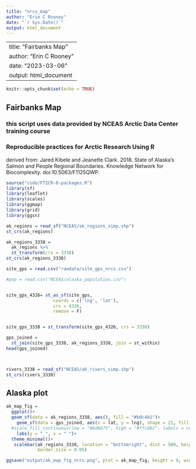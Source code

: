 ```yaml
---
title: "nrcs_map"
author: "Erin C Rooney"
date: "`r Sys.Date()`"
output: html_document
---
```

---
title: "Fairbanks Map"
author: "Erin C Rooney"
date: "2023-03-06"
output: html_document
---

```r
knitr::opts_chunk$set(echo = TRUE)
```

## Fairbanks Map

### this script uses data provided by  NCEAS Arctic Data Center training course
### Reproducible practices for Arctic Research Using R

derived from: Jared Kibele and Jeanette Clark. 2018. State of Alaska’s Salmon and People Regional Boundaries. Knowledge Network for Biocomplexity. doi:10.5063/F1125QWP.


```r
source("code/FTICR-0-packages.R")
library(sf)
library(leaflet)
library(scales)
library(ggmap)
library(grid)
library(ggsn)

```

```r

ak_regions = read_sf("NCEAS/ak_regions_simp.shp")
st_crs(ak_regions)

ak_regions_3338 =
  ak_regions %>%
  st_transform(crs = 3338)
st_crs(ak_regions_3338)


```

```r

site_gps = read.csv("rawdata/site_gps_nrcs.csv")

#pop = read.csv("NCEAS/alaska_population.csv")


site_gps_4326= st_as_sf(site_gps, 
                  coords = c('lng', 'lat'),
                  crs = 4326,
                  remove = F)


site_gps_3338 = st_transform(site_gps_4326, crs = 3338)

gps_joined = 
  st_join(site_gps_3338, ak_regions_3338, join = st_within)
head(gps_joined)



rivers_3338 = read_sf("NCEAS/ak_rivers_simp.shp")
st_crs(rivers_3338)

```

## Alaska plot

```r


ak_map_fig =
  ggplot()+
  geom_sf(data = ak_regions_3338, aes(), fill = "#b0c4b1")+
    geom_sf(data = gps_joined, aes(x = lat, y = lng), shape = 21, fill = "#ffb703", size = 5)+
  #scale_fill_continuous(low = "#6d6875", high = "#ffcdb2", labels = comma)+
    labs(y = " ", x = " ")+
  theme_minimal()+
   scalebar(ak_regions_3338, location = "bottomright", dist = 500, height = 0.05, transform = FALSE, model = "WGS84", dist_unit = "km", st.size = 3,
            border.size = 0.05)

ggsave("output/ak_map_fig_nrcs.png", plot = ak_map_fig, height = 9, width = 9)



```

